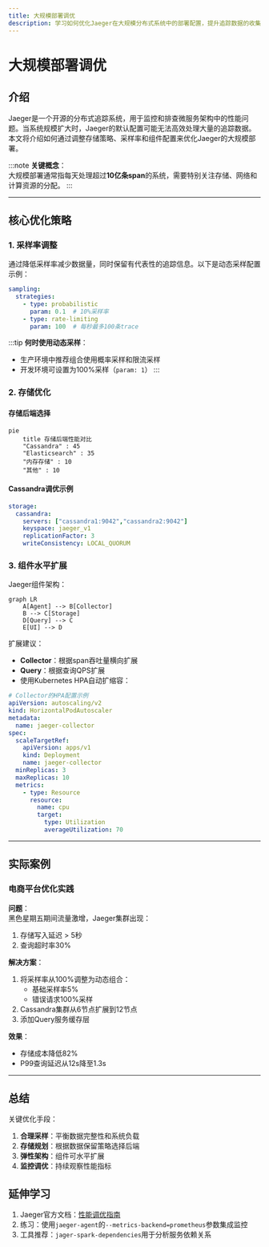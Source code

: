 ```yaml
---
title: 大规模部署调优
description: 学习如何优化Jaeger在大规模分布式系统中的部署配置，提升追踪数据的收集、存储和查询效率。
---
```


# 大规模部署调优

## 介绍

Jaeger是一个开源的分布式追踪系统，用于监控和排查微服务架构中的性能问题。当系统规模扩大时，Jaeger的默认配置可能无法高效处理大量的追踪数据。本文将介绍如何通过调整存储策略、采样率和组件配置来优化Jaeger的大规模部署。

:::note
**关键概念**：  
大规模部署通常指每天处理超过**10亿条span**的系统，需要特别关注存储、网络和计算资源的分配。
:::

---

## 核心优化策略

### 1. 采样率调整

通过降低采样率减少数据量，同时保留有代表性的追踪信息。以下是动态采样配置示例：

```yaml
sampling:
  strategies:
    - type: probabilistic
      param: 0.1  # 10%采样率
    - type: rate-limiting
      param: 100  # 每秒最多100条trace
```

:::tip
**何时使用动态采样**：  
- 生产环境中推荐组合使用概率采样和限流采样  
- 开发环境可设置为100%采样（`param: 1`）
:::

### 2. 存储优化

#### 存储后端选择
```mermaid
pie
    title 存储后端性能对比
    "Cassandra" : 45
    "Elasticsearch" : 35
    "内存存储" : 10
    "其他" : 10
```

#### Cassandra调优示例
```yaml
storage:
  cassandra:
    servers: ["cassandra1:9042","cassandra2:9042"]
    keyspace: jaeger_v1
    replicationFactor: 3
    writeConsistency: LOCAL_QUORUM
```

### 3. 组件水平扩展

Jaeger组件架构：
```mermaid
graph LR
    A[Agent] --> B[Collector]
    B --> C[Storage]
    D[Query] --> C
    E[UI] --> D
```

扩展建议：
- **Collector**：根据span吞吐量横向扩展
- **Query**：根据查询QPS扩展
- 使用Kubernetes HPA自动扩缩容：
```yaml
# Collector的HPA配置示例
apiVersion: autoscaling/v2
kind: HorizontalPodAutoscaler
metadata:
  name: jaeger-collector
spec:
  scaleTargetRef:
    apiVersion: apps/v1
    kind: Deployment
    name: jaeger-collector
  minReplicas: 3
  maxReplicas: 10
  metrics:
    - type: Resource
      resource:
        name: cpu
        target:
          type: Utilization
          averageUtilization: 70
```

---

## 实际案例

### 电商平台优化实践

**问题**：  
黑色星期五期间流量激增，Jaeger集群出现：
1. 存储写入延迟 > 5秒
2. 查询超时率30%

**解决方案**：
1. 将采样率从100%调整为动态组合：
   - 基础采样率5%
   - 错误请求100%采样
2. Cassandra集群从6节点扩展到12节点
3. 添加Query服务缓存层

**效果**：
- 存储成本降低82%
- P99查询延迟从12s降至1.3s

---

## 总结

关键优化手段：
1. **合理采样**：平衡数据完整性和系统负载
2. **存储规划**：根据数据保留策略选择后端
3. **弹性架构**：组件可水平扩展
4. **监控调优**：持续观察性能指标

## 延伸学习

1. Jaeger官方文档：[性能调优指南](https://jaegertracing.io/docs/latest/performance-tuning/)
2. 练习：使用`jaeger-agent`的`--metrics-backend=prometheus`参数集成监控
3. 工具推荐：`jager-spark-dependencies`用于分析服务依赖关系